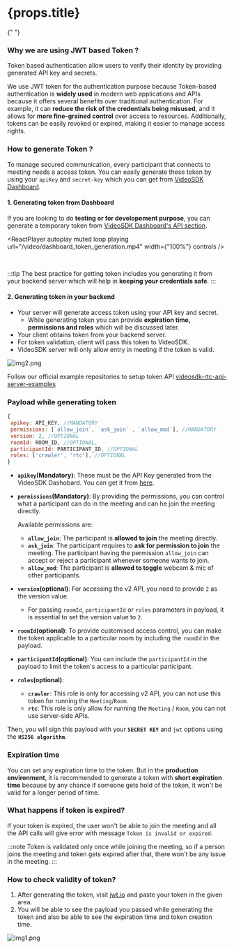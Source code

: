 <h1> {props.title} </h1>{" "}

### Why we are using JWT based Token ?

Token based authentication allow users to verify their identity by providing generated API key and secrets.

We use JWT token for the authentication purpose because Token-based authentication is **widely used** in modern web applications and APIs because it offers several benefits over traditional authentication. For example, it can **reduce the risk of the credentials being misused**, and it allows for **more fine-grained control** over access to resources. Additionally, tokens can be easily revoked or expired, making it easier to manage access rights.

### How to generate Token ?

To manage secured communication, every participant that connects to meeting needs a access token. You can easily generate these token by using your `apiKey` and `secret-key` which you can get from [VideoSDK Dashboard](https://app.videosdk.live/api-keys).

#### 1. Generating token from Dashboard

If you are looking to do **testing or for developement purpose**, you can generate a temporary token from [VideoSDK Dashboard's API section](https://app.videosdk.live/api-keys).


<ReactPlayer
  autoplay
  muted
  loop
  playing
  url="/video/dashboard_token_generation.mp4"
  width={"100%"}
  controls
/>

<br />

:::tip
The best practice for getting token includes you generating it from your backend server which will help in **keeping your credentials safe**.
:::

#### 2. Generating token in your backend

- Your server will generate access token using your API key and secret.
  - While generating token you can provide **expiration time, permissions and roles** which will be discussed later.
- Your client obtains token from your backend server.
- For token validation, client will pass this token to VideoSDK.
- VideoSDK server will only allow entry in meeting if the token is valid.

![img2.png](../../static/img/authentication-and-token.png)


<GenerateToken />

Follow our official example repositories to setup token API [videosdk-rtc-api-server-examples](https://github.com/videosdk-live/videosdk-rtc-api-server-examples)

### Payload while generating token

```js
{
 apikey: API_KEY, //MANDATORY
 permissions: [`allow_join`, `ask_join` , `allow_mod`], //MANDATORY
 version: 2, //OPTIONAL
 roomId: ROOM_ID, //OPTIONAL,
 participantId: PARTICIPANT_ID, //OPTIONAL
 roles: ['crawler', 'rtc'], //OPTIONAL
}
```

- **`apikey`(Mandatory)**: These must be the API Key generated from the VideoSDK Dashobard. You can get it from [here](https://app.videosdk.live/api-keys).

- **`permissions`(Mandatory)**: By providing the permissions, you can control what a participant can do in the meeting and can he join the meeting directly.

  Available permissions are:

  - **`allow_join`**: The participant is **allowed to join** the meeting directly.
  - **`ask_join`**: The participant requires to **ask for permission to join** the meeting. The participant having the permission `allow_join` can accept or reject a participant whenever someone wants to join.
  - **`allow_mod`**: The participant is **allowed to toggle** webcam & mic of other participants.

- **`version`(optional)**: For accessing the v2 API, you need to provide `2` as the version value.

  - For passing `roomId`, `participantId` or `roles` parameters in payload, it is essential to set the version value to `2`.

- **`roomId`(optional)**: To provide customised access control, you can make the token applicable to a particular room by including the `roomId` in the payload.

- **`participantId`(optional)**: You can include the `participantId` in the payload to limit the token's access to a particular participant.

- **`roles`(optional)**:

  - **`crawler`**: This role is only for accessing v2 API, you can not use this token for running the `Meeting`/`Room`.
  - **`rtc`**: This role is only allow for running the `Meeting` / `Room`, you can not use server-side APIs.

Then, you will sign this payload with your **`SECRET KEY`** and `jwt` options using the **`HS256 algorithm`**.

### Expiration time

You can set any expiration time to the token. But in the **production environment**, it is recommended to generate a token with **short expiration time** because by any chance if someone gets hold of the token, it won't be valid for a longer period of time.

### What happens if token is expired?

If your token is expired, the user won't be able to join the meeting and all the API calls will give error with message `Token is invalid or expired`.

:::note
Token is validated only once while joining the meeting, so if a person joins the meeting and token gets expired after that, there won't be any issue in the meeting.
:::

### How to check validity of token?

1. After generating the token, visit [jwt.io](https://jwt.io) and paste your token in the given area.
2. You will be able to see the payload you passed while generating the token and also be able to see the expiration time and token creation time.

![img1.png](../../static/img/validate-token.png)
